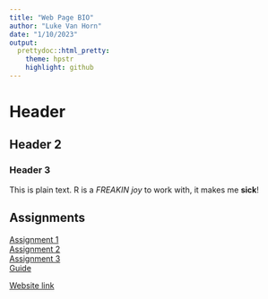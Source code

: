 ```yaml
---
title: "Web Page BIO"
author: "Luke Van Horn"
date: "1/10/2023"
output:
  prettydoc::html_pretty:
    theme: hpstr
    highlight: github
---
```


# Header
## Header 2
### Header 3

This is plain text. R is a *FREAKIN joy* to work with, it makes me **sick**! 

## Assignments  

[Assignment 1](Assignment1.html)  
[Assignment 2](Assignment2.html)  
[Assignment 3](Assignment3.html)  
[Guide](Guide.html)  

[Website link](https://www.youtube.com/watch?v=XIN_8YiBjlQ&t&ab_channel=GandalfTheGrey)


